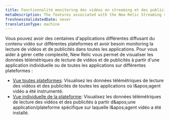 ```yaml
---
title: Fonctionnalité monitoring des vidéos en streaming et des publicités
metaDescription: The features associated with the New Relic Streaming video & ads.
freshnessValidatedDate: never
translationType: machine
---
```


Vous pouvez avoir des centaines d&apos;applications différentes diffusant du contenu vidéo sur différentes plateformes et avoir besoin monitoring la lecture de vidéos et de publicités dans toutes les applications. Pour vous aider à gérer cette complexité, New Relic vous permet de visualiser les données télémétriques de lecture de vidéos et de publicités à partir d&apos;une application individuelle ou de toutes les applications sur différentes plateformes :

* [Vue toutes plateformes](/docs/streaming-video-&-ads/view-data-in-newrelic/streaming-video-&-ads-all-platform-view/overview): Visualisez les données télémétriques de lecture des vidéos et des publicités de toutes les applications où l&amp;apos;agent vidéo a été instrumenté.
* [Vue individuelle de la plateforme](/docs/streaming-video-&-ads/view-data-in-newrelic/streaming-video-&-ads-single-application-view/overview): Visualisez les données télémétriques de lecture des vidéos et des publicités à partir d&amp;apos;une application/plateforme spécifique sur laquelle l&amp;apos;agent vidéo a été installé.